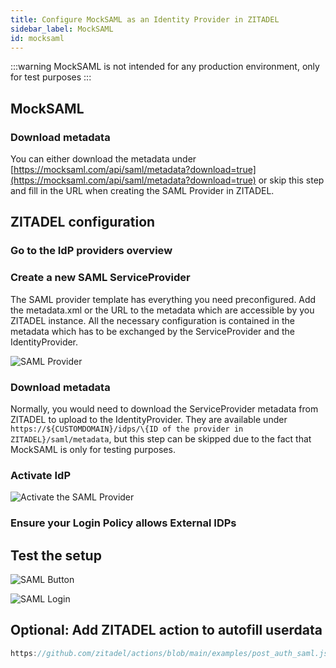 ```yaml
---
title: Configure MockSAML as an Identity Provider in ZITADEL
sidebar_label: MockSAML
id: mocksaml
---
```



<Intro provider="MockSAML"/>

:::warning
MockSAML is not intended for any production environment, only for test purposes
:::

## MockSAML

### Download metadata

You can either download the metadata under [https://mocksaml.com/api/saml/metadata?download=true](https://mocksaml.com/api/saml/metadata?download=true) or skip this step and
fill in the URL when creating the SAML Provider in ZITADEL.

## ZITADEL configuration

### Go to the IdP providers overview

<IDPsOverview templates="SAML"/>

### Create a new SAML ServiceProvider

The SAML provider template has everything you need preconfigured.
Add the metadata.xml or the URL to the metadata which are accessible by you ZITADEL instance.
All the necessary configuration is contained in the metadata which has to be exchanged by the ServiceProvider and the IdentityProvider.

<GeneralConfigDescription provider_account="SAML account" />

![SAML Provider](/img/guides/zitadel_saml_create_provider.png)

### Download metadata

Normally, you would need to download the ServiceProvider metadata from ZITADEL to upload to the IdentityProvider.
They are available under `https://${CUSTOMDOMAIN}/idps/\{ID of the provider in ZITADEL}/saml/metadata`, but this step can be skipped due to the fact that MockSAML is only for testing purposes.

### Activate IdP

<Activate/>

![Activate the SAML Provider](/img/guides/zitadel_activate_saml.png)

### Ensure your Login Policy allows External IDPs

<CustomLoginPolicy/>

## Test the setup

<TestSetup loginscreen="your SAML login"/>

![SAML Button](/img/guides/zitadel_login_saml.png)

![SAML Login](/img/guides/mocksaml_login.png)

## Optional: Add ZITADEL action to autofill userdata

<PrefillAction fields="firstname, lastname, email, display name and username" provider="mockSaml"/>

```js reference
https://github.com/zitadel/actions/blob/main/examples/post_auth_saml.js
```